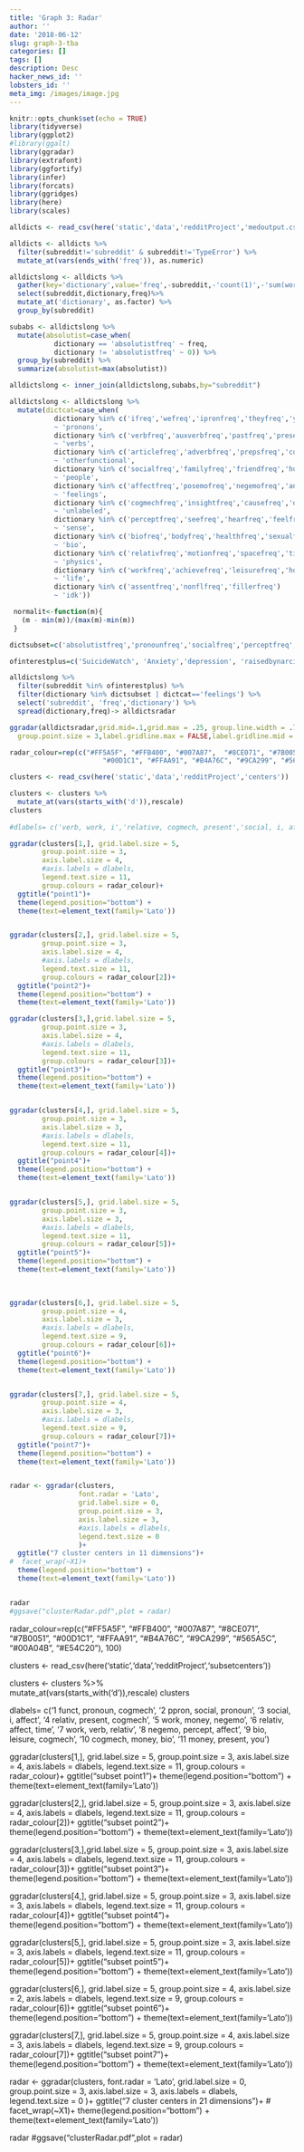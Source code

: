 ```yaml
---
title: 'Graph 3: Radar'
author: ''
date: '2018-06-12'
slug: graph-3-tba
categories: []
tags: []
description: Desc
hacker_news_id: ''
lobsters_id: ''
meta_img: /images/image.jpg 
---
```


```r
knitr::opts_chunk$set(echo = TRUE)
library(tidyverse)
library(ggplot2)
#library(ggalt)
library(ggradar)
library(extrafont)
library(ggfortify)
library(infer)
library(forcats)
library(ggridges)
library(here)
library(scales)
```



```r
alldicts <- read_csv(here('static','data','redditProject','medoutput.csv'))

alldicts <- alldicts %>% 
  filter(subreddit!='subreddit' & subreddit!='TypeError') %>% 
  mutate_at(vars(ends_with('freq')), as.numeric)

alldictslong <- alldicts %>% 
  gather(key='dictionary',value='freq',-subreddit,-'count(1)',-'sum(wordcount)') %>% 
  select(subreddit,dictionary,freq)%>%   
  mutate_at('dictionary', as.factor) %>% 
  group_by(subreddit)
```

```r
subabs <- alldictslong %>% 
  mutate(absolutist=case_when(
           dictionary == 'absolutistfreq' ~ freq,
           dictionary != 'absolutistfreq' ~ 0)) %>% 
  group_by(subreddit) %>% 
  summarize(absolutist=max(absolutist))

alldictslong <- inner_join(alldictslong,subabs,by="subreddit")

```
```r

alldictslong <- alldictslong %>% 
  mutate(dictcat=case_when(
           dictionary %in% c('ifreq','wefreq','ipronfreq','theyfreq','youfreq','shehefreq','pronounfreq','ppronfreq')
           ~ 'pronons',
           dictionary %in% c('verbfreq','auxverbfreq','pastfreq','presentfreq','futurefreq')
           ~ 'verbs',
           dictionary %in% c('articlefreq','adverbfreq','prepsfreq','conjfreq','negatefreq','quantfreq','numberfreq','swearfreq','functfreq')
           ~ 'otherfunctional',
           dictionary %in% c('socialfreq','familyfreq','friendfreq','humansfreq')
           ~ 'people',
           dictionary %in% c('affectfreq','posemofreq','negemofreq','anxfreq','angerfreq','sadfreq')
           ~ 'feelings',
           dictionary %in% c('cogmechfreq','insightfreq','causefreq','discrepfreq','tentatfreq','certainfreq','inhibfreq','inclfreq','exclfreq')
           ~ 'unlabeled',
           dictionary %in% c('perceptfreq','seefreq','hearfreq','feelfreq')
           ~ 'sense',
           dictionary %in% c('biofreq','bodyfreq','healthfreq','sexualfreq','ingestfreq')
           ~ 'bio',
           dictionary %in% c('relativfreq','motionfreq','spacefreq','timefreq')
           ~ 'physics',
           dictionary %in% c('workfreq','achievefreq','leisurefreq','homefreq','moneyfreq','religfreq','deathfreq')
           ~ 'life',
           dictionary %in% c('assentfreq','nonflfreq','fillerfreq')
           ~ 'idk'))
```


```r

 normalit<-function(m){
   (m - min(m))/(max(m)-min(m))
 }

dictsubset=c('absolutistfreq','pronounfreq','socialfreq','perceptfreq','sadfreq')

ofinterestplus=c('SuicideWatch', 'Anxiety','depression', 'raisedbynarcissists','trees','gaybros','TwoXChromosomes')

alldictslong %>%
  filter(subreddit %in% ofinterestplus) %>% 
  filter(dictionary %in% dictsubset | dictcat=='feelings') %>% 
  select('subreddit', 'freq','dictionary') %>% 
  spread(dictionary,freq)-> alldictsradar

ggradar(alldictsradar,grid.mid=.1,grid.max = .25, group.line.width = .75,
  group.point.size = 3,label.gridline.max = FALSE,label.gridline.mid = FALSE,label.gridline.min = FALSE)
```



```r
radar_colour=rep(c("#FF5A5F", "#FFB400", "#007A87",  "#8CE071", "#7B0051", 
                       "#00D1C1", "#FFAA91", "#B4A76C", "#9CA299", "#565A5C", "#00A04B", "#E54C20"), 100)

clusters <- read_csv(here('static','data','redditProject','centers')) 

clusters <- clusters %>%  
  mutate_at(vars(starts_with('d')),rescale)
clusters
 
#dlabels= c('verb, work, i','relative, cogmech, present','social, i, affect','ppron, pronoun, social','1 funct, pronoun, cogmech','5 affect, pos emotion, relative','7 money, cause, present','6 work, money, bio','9 percept, cogmech, negemo ','10 bio, work, cogmech','11 money, cogmech, bio')

ggradar(clusters[1,], grid.label.size = 5,
        group.point.size = 3,
        axis.label.size = 4,
        #axis.labels = dlabels,
        legend.text.size = 11,
        group.colours = radar_colour)+ 
  ggtitle("point1")+
  theme(legend.position="bottom") + 
  theme(text=element_text(family='Lato')) 


ggradar(clusters[2,], grid.label.size = 5,
        group.point.size = 3,
        axis.label.size = 4,
        #axis.labels = dlabels,
        legend.text.size = 11,
        group.colours = radar_colour[2])+
  ggtitle("point2")+
  theme(legend.position="bottom") + 
  theme(text=element_text(family='Lato')) 

ggradar(clusters[3,],grid.label.size = 5,
        group.point.size = 3,
        axis.label.size = 4,
        #axis.labels = dlabels,
        legend.text.size = 11,
        group.colours = radar_colour[3])+
  ggtitle("point3")+ 
  theme(legend.position="bottom") + 
  theme(text=element_text(family='Lato')) 


ggradar(clusters[4,], grid.label.size = 5,
        group.point.size = 3,
        axis.label.size = 3,
        #axis.labels = dlabels,
        legend.text.size = 11,
        group.colours = radar_colour[4])+
  ggtitle("point4")+
  theme(legend.position="bottom") + 
  theme(text=element_text(family='Lato')) 


ggradar(clusters[5,], grid.label.size = 5,
        group.point.size = 3,
        axis.label.size = 3,
        #axis.labels = dlabels,
        legend.text.size = 11,
        group.colours = radar_colour[5])+
  ggtitle("point5")+
  theme(legend.position="bottom") + 
  theme(text=element_text(family='Lato')) 

          
          
ggradar(clusters[6,], grid.label.size = 5,
        group.point.size = 4,
        axis.label.size = 3,
        #axis.labels = dlabels,
        legend.text.size = 9, 
        group.colours = radar_colour[6])+
  ggtitle("point6")+
  theme(legend.position="bottom") + 
  theme(text=element_text(family='Lato')) 


ggradar(clusters[7,], grid.label.size = 5,
        group.point.size = 4,
        axis.label.size = 3,
        #axis.labels = dlabels,
        legend.text.size = 9,
        group.colours = radar_colour[7])+
  ggtitle("point7")+
  theme(legend.position="bottom") + 
  theme(text=element_text(family='Lato')) 


radar <- ggradar(clusters, 
                 font.radar = 'Lato', 
                 grid.label.size = 0,
                 group.point.size = 3,
                 axis.label.size = 3,
                 #axis.labels = dlabels,
                 legend.text.size = 0
                 )+
  ggtitle("7 cluster centers in 11 dimensions")+
#  facet_wrap(~X1)+
  theme(legend.position="bottom") + 
  theme(text=element_text(family='Lato'))


radar
#ggsave("clusterRadar.pdf",plot = radar)

```


radar_colour=rep(c("#FF5A5F", "#FFB400", "#007A87",  "#8CE071", "#7B0051", 
                       "#00D1C1", "#FFAA91", "#B4A76C", "#9CA299", "#565A5C", "#00A04B", "#E54C20"), 100)

clusters <- read_csv(here('static','data','redditProject','subsetcenters')) 

clusters <- clusters %>%  
  mutate_at(vars(starts_with('d')),rescale)
clusters
 
dlabels= c('1 funct, pronoun, cogmech',
           '2 ppron, social, pronoun',
           '3 social, i, affect',
           '4 relativ, present, cogmech',
           '5 work, money, negemo',
           '6 relativ, affect, time',
           '7 work, verb, relativ',
           '8 negemo, percept, affect',
           '9 bio, leisure, cogmech',
           '10 cogmech, money, bio',
           '11 money, present, you')

ggradar(clusters[1,], grid.label.size = 5,
        group.point.size = 3,
        axis.label.size = 4,
        axis.labels = dlabels,
        legend.text.size = 11,
        group.colours = radar_colour)+ 
  ggtitle("subset point1")+
  theme(legend.position="bottom") + 
  theme(text=element_text(family='Lato')) 


ggradar(clusters[2,], grid.label.size = 5,
        group.point.size = 3,
        axis.label.size = 4,
        axis.labels = dlabels,
        legend.text.size = 11,
        group.colours = radar_colour[2])+
  ggtitle("subset point2")+
  theme(legend.position="bottom") + 
  theme(text=element_text(family='Lato')) 

ggradar(clusters[3,],grid.label.size = 5,
        group.point.size = 3,
        axis.label.size = 4,
        axis.labels = dlabels,
        legend.text.size = 11,
        group.colours = radar_colour[3])+
  ggtitle("subset point3")+ 
  theme(legend.position="bottom") + 
  theme(text=element_text(family='Lato')) 


ggradar(clusters[4,], grid.label.size = 5,
        group.point.size = 3,
        axis.label.size = 3,
        axis.labels = dlabels,
        legend.text.size = 11,
        group.colours = radar_colour[4])+
  ggtitle("subset point4")+
  theme(legend.position="bottom") + 
  theme(text=element_text(family='Lato')) 


ggradar(clusters[5,], grid.label.size = 5,
        group.point.size = 3,
        axis.label.size = 3,
        axis.labels = dlabels,
        legend.text.size = 11,
        group.colours = radar_colour[5])+
  ggtitle("subset point5")+
  theme(legend.position="bottom") + 
  theme(text=element_text(family='Lato')) 

          
          
ggradar(clusters[6,], grid.label.size = 5,
        group.point.size = 4,
        axis.label.size = 2,
        axis.labels = dlabels,
        legend.text.size = 9, 
        group.colours = radar_colour[6])+
  ggtitle("subset point6")+
  theme(legend.position="bottom") + 
  theme(text=element_text(family='Lato')) 


ggradar(clusters[7,], grid.label.size = 5,
        group.point.size = 4,
        axis.label.size = 3, 
        axis.labels = dlabels,
        legend.text.size = 9,
        group.colours = radar_colour[7])+
  ggtitle("subset point7")+ 
  theme(legend.position="bottom") + 
  theme(text=element_text(family='Lato')) 


radar <- ggradar(clusters, 
                 font.radar = 'Lato', 
                 grid.label.size = 0,
                 group.point.size = 3,
                 axis.label.size = 3,
                 axis.labels = dlabels,
                 legend.text.size = 0
                 )+
  ggtitle("7 cluster centers in 21 dimensions")+
#  facet_wrap(~X1)+
  theme(legend.position="bottom") + 
  theme(text=element_text(family='Lato'))


radar
#ggsave("clusterRadar.pdf",plot = radar)


